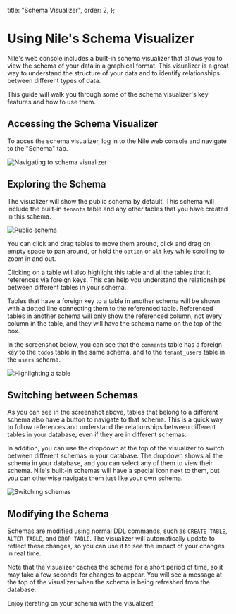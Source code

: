 
  title: "Schema Visualizer",
  order: 2,
};

# Using Nile's Schema Visualizer

Nile's web console includes a built-in schema visualizer that allows you to view the schema of your data in a graphical format.
This visualizer is a great way to understand the structure of your data and to identify relationships between different types of data.

This guide will walk you through some of the schema visualizer's key features and how to use them.

## Accessing the Schema Visualizer

To acces the schema visualizer, log in to the Nile web console and navigate to the "Schema" tab.

![Navigating to schema visualizer](/docs/platform/visualizer-1.png)

## Exploring the Schema

The visualizer will show the public schema by default. This schema will include the built-in `tenants` table and any other tables that you have created in this schema.

![Public schema](/docs/platform/visualizer-2.png)

You can click and drag tables to move them around, click and drag on empty space to pan around,
or hold the `option` or `alt` key while scrolling to zoom in and out.

Clicking on a table will also highlight this table and all the tables that it references via foreign keys.
This can help you understand the relationships between different tables in your schema.

Tables that have a foreign key to a table in another schema will be shown with a dotted line connecting them to the referenced table.
Referenced tables in another schema will only show the referenced column, not every column in the table,
and they will have the schema name on the top of the box.

In the screenshot below, you can see that the `comments` table has
a foreign key to the `todos` table in the same schema, and to the `tenant_users` table in the `users` schema.

![Highlighting a table](/docs/platform/visualizer-3.png)

## Switching between Schemas

As you can see in the screenshot above, tables that belong to a different schema also have a button to navigate to that schema.
This is a quick way to follow references and understand the relationships between different tables in your database, even if they are in different schemas.

In addition, you can use the dropdown at the top of the visualizer to switch between different schemas in your database. The dropdown shows all the schema in your database, and you can select any of them to view their schema.
Nile's built-in schemas will have a special icon next to them, but you can otherwise navigate them just like your own schema.

![Switching schemas](/docs/platform/visualizer-4.png)

## Modifying the Schema

Schemas are modified using normal DDL commands, such as `CREATE TABLE`, `ALTER TABLE`, and `DROP TABLE`.
The visualizer will automatically update to reflect these changes, so you can use it to see the impact of your changes in real time.

Note that the visualizer caches the schema for a short period of time, so it may take a few seconds for changes to appear.
You will see a message at the top of the visualizer when the schema is being refreshed from the database.

Enjoy iterating on your schema with the visualizer!

